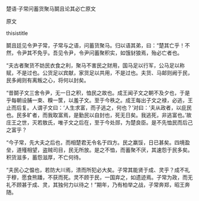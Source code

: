 


楚语·子常问蓄货聚马鬬且论其必亡原文

原文

thisistitle

鬬且廷见令尹子常，子常与之语，问蓄货聚马。归以语其弟，曰：“楚其亡乎！不然，令尹其不免乎。吾见令尹，令尹问蓄聚积实，如饿豺狼焉，殆必亡者也。

“夫古者聚货不妨民衣食之利，聚马不害民之财用，国马足以行军，公马足以称赋，不是过也。公货足以宾献，家货足以共用，不是过也。夫货、马邮则阙于民，民多阙则有离叛之心，将何以封矣。

“昔鬬子文三舍令尹，无一日之积，恤民之故也。成王闻子文之朝不及夕也，于是乎每朝设脯一束、糗一筐，以羞子文。至于今秩之。成王每出子文之禄，必逃，王止而后复。人谓子文曰：‘人生求富，而子逃之，何也？’对曰：‘夫从政者，以庇民也。民多旷者，而我取富焉，是勤民以自封也，死无日矣。我逃死，非逃富也。’故庄王之世，灭若敖氏，唯子文之后在，至于今处郧，为楚良臣。是不先恤民而后己之富乎？

“今子常，先大夫之后也，而相楚君无令名于四方。民之羸馁，日已甚矣。四境盈垒，道殣相望，盗贼司目，民无所放。是之不恤，而蓄聚不厌，其速怨于民多矣。积货滋多，蓄怨滋厚，不亡何待。

“夫民心之愠也，若防大川焉，溃而所犯必大矣。子常其能贤于成、灵乎？成不礼于穆，愿食熊蹯，不获而死。灵不顾于民，一国弃之，如遗迹焉。子常为政，而无礼不顾甚于成、灵，其独何力以待之！”期年，乃有柏举之战，子常奔郑，昭王奔随。


